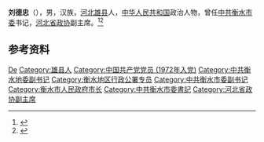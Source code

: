 '''刘德忠'''（{{bd|1944年|11月|}}），男，汉族，[[河北|河北]][[雄县|雄县]]人，[[中华人民共和国|中华人民共和国]]政治人物，曾任[[中共衡水市委|中共衡水市委]]书记，[[河北省政协|河北省政协]]副主席。<ref>{{Cite book|title=中华人民共和国职官志|author=何虎生, 李耀东, 向常福主编|publisher=中国社会出版社|year=2003|isbn=9787800883934|location=北京|pages=}}</ref><ref>{{Cite web|title=原河北省委副书记赵金铎当选省政协主席(简历)|url=http://news.sina.com.cn/c/2003-01-16/0800876247.shtml|accessdate=2020-09-27|work=燕赵都市报|archive-date=2017-12-15|archive-url=https://web.archive.org/web/20171215070741/http://news.sina.com.cn/c/2003-01-16/0800876247.shtml|dead-url=no}}</ref>

== 参考资料 ==
{{reflist}}

{{中国人物小作品}}

{{Authority control}}
{{DEFAULTSORT:Liu刘}}
[[Category:刘姓|De]]
[[Category:雄县人|Category:雄县人]]
[[Category:中国共产党党员_(1972年入党)|Category:中国共产党党员 (1972年入党)]]
[[Category:中共衡水地委副书记|Category:中共衡水地委副书记]]
[[Category:衡水地区行政公署专员|Category:衡水地区行政公署专员]]
[[Category:中共衡水市委副书记|Category:中共衡水市委副书记]]
[[Category:衡水市人民政府市长|Category:衡水市人民政府市长]]
[[Category:中共衡水市委書記|Category:中共衡水市委書記]]
[[Category:河北省政协副主席|Category:河北省政协副主席]]